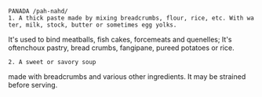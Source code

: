  {{nolang}}
{{cleanup}}
 PANADA /pah-nahd/
 1. A thick paste made by mixing breadcrumbs, flour, rice, etc. With water, milk, stock, butter or sometimes egg yolks. 
It's used to bind meatballs, fish cakes, forcemeats and quenelles; It's oftenchoux pastry, bread crumbs, fangipane, pureed potatoes or rice.
 2. A sweet or savory soup 
made with breadcrumbs and various other ingredients. It may be strained before serving.